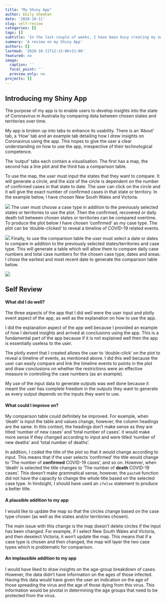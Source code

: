 ```yaml
---
title: "My Shiny App"
author: Emily Sheehan
date: '2020-10-11'
slug: self-review
categories: []
tags: []
subtitle: 'In the last couple of weeks, I have been busy creating my own shiny application. For someone who had no experience using R prior to starting this course, it was quite a challenging task, however, most enjoyable. '
summary: 'A review on my Shiny App'
authors: []
lastmod: '2020-10-11T12:15:06+11:00'
featured: no
image:
  caption: ''
  focal_point: ''
  preview_only: no
projects: []
---
```


## Introducing my Shiny App

The purpose of my app is to enable users to develop insights into the state of Coronavirus in Australia by comparing data between chosen states and territories over time. 

My app is broken up into tabs to enhance its usability. There is an 'About' tab, a 'How' tab and an example tab detailing how I drew insights on Coronavirus using the app. This hopes to give the user a clear understanding on how to use the app, irrespective of their technological competence. 

The 'output' tabs each contain a visualisation. The first has a map, the second has a line plot and the third has a comparison table. 

To use the map, the user must input the states that they want to compare. It will generate a circle, and the size of the circle is dependent on the number of confirmed cases in that state to date. The user can click on the circle and it will give the exact number of confirmed cases in that state or territory. In the example below, I have chosen New South Wales and Victoria. 

![](/post/Self-review/map-nsw-vic.png)
The user must choose a case type in addition to the previously selected states or territories to use the plot. Then the confirmed, recovered or daily death toll between chosen states or territories can be compared overtime. To produce the plot below I have chosen 'confirmed' as my case type. The plot can be 'double-clicked' to reveal a timeline of COVID-19 related events. 

![](/post/Self-review/plot-nsw-vic.png)
Finally, to use the comparison table the user must select a date or dates to compare in addition to the previously selected states/territories and case type. This will generate a table which will allow them to compare daily case numbers and total case numbers for the chosen case type, dates and areas. I chose the earliest and most recent date to generate the comparison table below. 

![](/post/Self-review/comparison-nsw-vic.png)

## Self Review

#### What did I do well?

The three aspects of the app that I did well were the user input and plotly event aspect of the app, as well as the explanation on how to use the app. 

I did the explanation aspect of the app well because I provided an example of how I derived insights and arrived at conclusions using the app. This is a fundamental part of the app because if it is not explained well then the app is essentially useless to the user. 

The plotly event that I created allows the user to 'double-click' on the plot to reveal a timeline of events, as mentioned above. I did this well because the user can easily compare and link the timeline events to points in the plot and draw conclusions on whether the restrictions were an effective measure in controlling the case numbers (as an example). 

My use of the input data to generate outputs was well done because it meant the user has complete freedom in the outputs they want to generate as every output depends on the inputs they want to use.

#### What could I improve on?

My comparison table could definitely be improved. For example, when 'death' is input the table and values change, however, the column headings are the same. In this context, the headings don't make sense as they are titled 'number of new cases' and 'total number of cases'. it would make more sense if they changed according to input and were titled 'number of new deaths' and 'total number of deaths'. 

In addition, I coded the title of the plot so that it would change according to input. This means that if the user selects 'confirmed' the title would change to 'The number of **confirmed** COVID-19 cases', and so on. However, when 'death' is selected the title changes to 'The number of **death** COVID-19 cases'. This doesn't make grammatical sense, however, the `paste0` function did not have the capacity to change the whole title based on the selected case type. In hindsight, I should have used an `ifelse` statement to produce a better title. 

#### A plausible addition to my app

I would like to update the map so that the circles change based on the case type chosen (as well as the states and/or territories chosen). 

The main issue with this change is the map doesn't delete circles if the input has been changed. For example, if I select New South Wales and Victoria, and then deselect Victoria, it won't update the map. This means that if a case type is chosen and then changed, the map will layer the two case types which is problematic for comparison. 

#### An implausible addition to my app 

I would have liked to draw insights on the age-group breakdown of cases. However, the data didn't have information on the ages of those infected. Having this data would have given the user an indication on the age of those spreading the virus and the age of those dying from this virus. This information would be pivotal in determining the age groups that need to be protected from the virus. 







